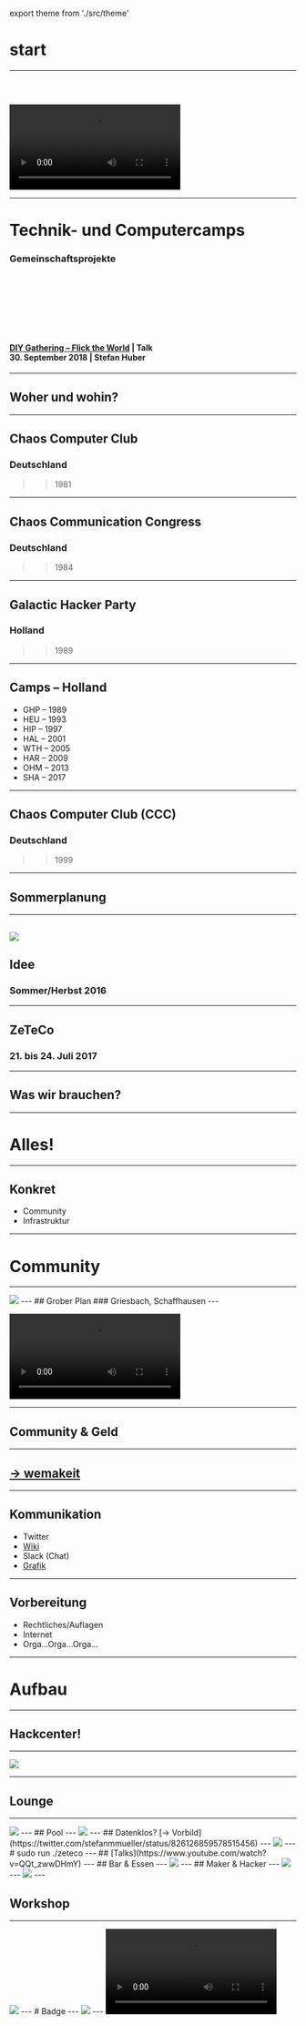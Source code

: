 export theme from './src/theme'


<Head>
  <title>ZeTeCo</title>
  <link href="https://fonts.googleapis.com/css?family=Work+Sans:400,700,900" rel="stylesheet" />
</Head>


# start
---

### &nbsp;

<Video
  loop={true}
  src="https://cdn.rawgit.com/signalwerk/talk.dock18.2018/add5d516/intro/intro.mp4"
/>

---

# Technik- und Computercamps
### Gemeinschaftsprojekte

<br/>
<br/>
<br/>
<br/>
<br/>
<br/>

#### [DIY Gathering – Flick the World](http://wiki.sgmk-ssam.ch/wiki/DIY_Gathering_-_Flick_the_World) | Talk<br/>30. September 2018 | Stefan Huber
---
## Woher und wohin?

---
## Chaos Computer Club
### Deutschland
>> 1981

---
## Chaos Communication Congress
### Deutschland
>> 1984
---

## Galactic Hacker Party
### Holland
>> 1989

---
## Camps – Holland

* GHP – 1989 <!-- Galactic Hacker Party -->
* HEU – 1993 <!-- Hacking till the End of the Universe -->
* HIP – 1997 <!-- Hacking In Progress -->
* HAL – 2001 <!-- Hackers At Large -->
* WTH – 2005 <!-- What the Hack -->
* HAR – 2009 <!-- Hacking At Random -->
* OHM – 2013 <!-- Observe. Hack. Make. -->
* SHA – 2017 <!-- Still Hacking Anyway -->

---
## Chaos Computer Club (CCC)
### Deutschland
>> 1999
---
## Sommerplanung
---

![](./img/timeline.svg)
---

## Idee
### Sommer/Herbst 2016
---

## ZeTeCo
### 21. bis 24. Juli 2017
---
## Was wir brauchen?
---
# Alles!
---
## Konkret
* Community
* Infrastruktur
---
# Community
---
<Image src='https://cdn.rawgit.com/signalwerk/talk.dock18.2018/add5d516/img/tony/IMAG0567.jpg'/>
---
## Grober Plan
### Griesbach, Schaffhausen
---


<Video
  src="https://cdn.rawgit.com/signalwerk/talk.dock18.2018/add5d516/film/campground.mp4"
/>

---

## Community & Geld
---
## [→ wemakeit](https://wemakeit.com/projects/maker-hacker-camp-zeteco-2017/)
---
## Kommunikation
* Twitter
* [Wiki](https://wiki.zeteco.ch/wiki/Static:Hauptseite)
* Slack (Chat)
* [Grafik](https://zeteco.ch/)
---
## Vorbereitung
* Rechtliches/Auflagen
* Internet
* Orga...Orga...Orga...
---
# Aufbau
---
## Hackcenter!
---
<Image src='https://cdn.rawgit.com/signalwerk/talk.dock18.2018/add5d516/img/tony/IMAG2881.jpg'/>

---
## Lounge
---
<Image src='https://cdn.rawgit.com/signalwerk/talk.dock18.2018/add5d516/img/tony/IMAG2892.jpg'/>
---
## Pool
---
<Image src='https://cdn.rawgit.com/signalwerk/talk.dock18.2018/add5d516/img/tony/IMAG2921.jpg'/>
---
## Datenklos?
[→ Vorbild](https://twitter.com/stefanmmueller/status/826126859578515456)
---
<Image src='https://cdn.rawgit.com/signalwerk/talk.dock18.2018/add5d516/img/tony/IMAG2987.jpg'/>
---
# sudo run ./zeteco
---
## [Talks](https://www.youtube.com/watch?v=QQt_zwwDHmY)
---
## Bar & Essen
---
<Image src='https://cdn.rawgit.com/signalwerk/talk.dock18.2018/add5d516/img/tony/IMAG2989.jpg'/>
---
## Maker & Hacker
---
<Image src='https://cdn.rawgit.com/signalwerk/talk.dock18.2018/add5d516/img/tony/IMAG2992.jpg'/>
---
<Image src='https://cdn.rawgit.com/signalwerk/talk.dock18.2018/add5d516/img/tony/IMAG2975.jpg'/>
---

## Workshop
---
<Image src='https://cdn.rawgit.com/signalwerk/talk.dock18.2018/add5d516/img/tony/IMAG2980.jpg'/>
---
# Badge
---
<Image src='https://cdn.rawgit.com/signalwerk/talk.dock18.2018/add5d516/img/tony/IMAG2687.jpg'/>
---
<Video
  src="https://cdn.rawgit.com/signalwerk/talk.dock18.2018/add5d516/film/badge.mp4"
/>
---


# Learnings

---
## Community
* es ist wunderbar...
* und schwierig...
---
# Diversität!

---
## Freiheit
### Wer macht, machts richtig!
---
## Planung
### Wer sagt er machts, sollte es machen!
---
## Offenheit
### Wer nicht sagt er machts und es dann doch macht, machts auch richtig.

---
## Infrastruktur
* Es braucht Leute...
* Ideen hat jeder, Zeit nicht
---
## Auflagen
---
<Image src='https://cdn.rawgit.com/signalwerk/talk.dock18.2018/add5d516/img/tony/IMAG2774.jpg'/>
---
<Image src='https://cdn.rawgit.com/signalwerk/talk.dock18.2018/add5d516/img/tony/IMAG2776.jpg'/>
---
## Abschluss
* Finanzen
* Wissenswahrung
* Wie weiter? Ermüdung...

---
## ZeTeCo schön war's!
---
## See you soon!
---

![](./img/timeline.svg)

---
## Danke
* Euch für die Aufmerksamkeit
* Tony-Stamm für Fotos & Videos
* Allen für die tolle Zeit!

## [→ Slides: https://goo.gl/gc523f](https://github.com/signalwerk/talk.dock18.2018)
* [CC-BY-SA-4.0](https://creativecommons.org/licenses/by-sa/4.0/)
---
## One more thing!
---


## ZeTeCo 2020

![](./img/timeline-zeteco.svg)

---

## exit 0;
